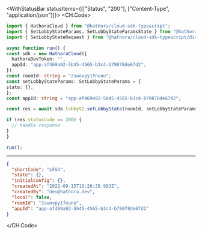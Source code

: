 

<WithStatusBar statusItems={[["Status", "200"], ["Content-Type", "application/json"]]}>
  <CH.Code>
  ```typescript SetLobbyState.ts
  import { HathoraCloud } from "@hathora/cloud-sdk-typescript";
import { SetLobbyStateParams, SetLobbyStateParamsState } from "@hathora/cloud-sdk-typescript/dist/models/components";
import { SetLobbyStateRequest } from "@hathora/cloud-sdk-typescript/dist/models/operations";

async function run() {
  const sdk = new HathoraCloud({
    hathoraDevToken: "",
    appId: "app-af469a92-5b45-4565-b3c4-b79878de67d2",
  });
const roomId: string = "2swovpy1fnunu";
const setLobbyStateParams: SetLobbyStateParams = {
  state: {},
};
const appId: string = "app-af469a92-5b45-4565-b3c4-b79878de67d2";

  const res = await sdk.lobbyV2.setLobbyState(roomId, setLobbyStateParams, appId);

  if (res.statusCode == 200) {
    // handle response
  }
}

run();
  ```
  ---

  ```json Example Response
  {
    "shortCode": "LFG4",
    "state": {},
    "initialConfig": {},
    "createdAt": "2022-09-15T10:26:38.983Z",
    "createdBy": "dev@hathora.dev",
    "local": false,
    "roomId": "2swovpy1fnunu",
    "appId": "app-af469a92-5b45-4565-b3c4-b79878de67d2"
  }
  ```
  </CH.Code>
</WithStatusBar>
